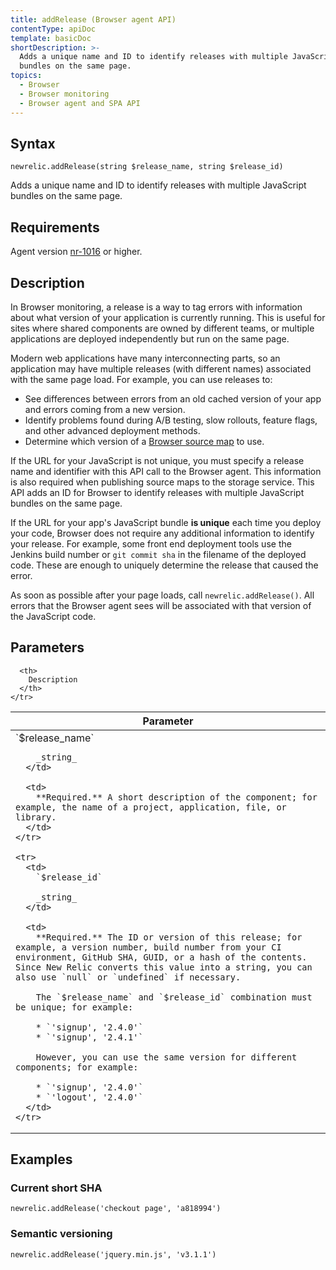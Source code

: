 ```yaml
---
title: addRelease (Browser agent API)
contentType: apiDoc
template: basicDoc
shortDescription: >-
  Adds a unique name and ID to identify releases with multiple JavaScript
  bundles on the same page.
topics:
  - Browser
  - Browser monitoring
  - Browser agent and SPA API
---
```


## Syntax

```
newrelic.addRelease(string $release_name, string $release_id)
```

Adds a unique name and ID to identify releases with multiple JavaScript bundles on the same page.

## Requirements

Agent version [nr-1016](https://docs.newrelic.com/docs/release-notes/new-relic-browser-release-notes/browser-agent-release-notes) or higher.

## Description

In Browser monitoring, a release is a way to tag errors with information about what version of your application is currently running. This is useful for sites where shared components are owned by different teams, or multiple applications are deployed independently but run on the same page.

Modern web applications have many interconnecting parts, so an application may have multiple releases (with different names) associated with the same page load. For example, you can use releases to:

* See differences between errors from an old cached version of your app and errors coming from a new version.
* Identify problems found during A/B testing, slow rollouts, feature flags, and other advanced deployment methods.
* Determine which version of a [Browser source map](https://docs.newrelic.com/docs/new-relic-browser-source-map-support) to use.

If the URL for your JavaScript is not unique, you must specify a release name and identifier with this API call to the Browser agent. This information is also required when publishing source maps to the storage service. This API adds an ID for Browser to identify releases with multiple JavaScript bundles on the same page.

If the URL for your app's JavaScript bundle **is unique** each time you deploy your code, Browser does not require any additional information to identify your release. For example, some front end deployment tools use the Jenkins build number or `git commit sha` in the filename of the deployed code. These are enough to uniquely determine the release that caused the error.

As soon as possible after your page loads, call `newrelic.addRelease()`. All errors that the Browser agent sees will be associated with that version of the JavaScript code.

## Parameters

<Table>
  <thead>
    <tr>
      <th width="25%">
        Parameter
      </th>

      <th>
        Description
      </th>
    </tr>
  </thead>

  <tbody>
    <tr>
      <td>
        `$release_name`

        _string_
      </td>

      <td>
        **Required.** A short description of the component; for example, the name of a project, application, file, or library.
      </td>
    </tr>

    <tr>
      <td>
        `$release_id`

        _string_
      </td>

      <td>
        **Required.** The ID or version of this release; for example, a version number, build number from your CI environment, GitHub SHA, GUID, or a hash of the contents. Since New Relic converts this value into a string, you can also use `null` or `undefined` if necessary.

        The `$release_name` and `$release_id` combination must be unique; for example:

        * `'signup', '2.4.0'`
        * `'signup', '2.4.1'`

        However, you can use the same version for different components; for example:

        * `'signup', '2.4.0'`
        * `'logout', '2.4.0'`
      </td>
    </tr>
  </tbody>
</Table>

## Examples

### Current short SHA

```
newrelic.addRelease('checkout page', 'a818994')
```

### Semantic versioning

```
newrelic.addRelease('jquery.min.js', 'v3.1.1')
```
